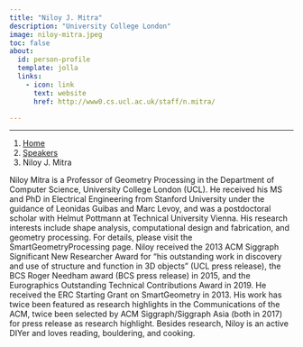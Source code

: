 ```yaml
---
title: "Niloy J. Mitra"
description: "University College London"
image: niloy-mitra.jpeg
toc: false
about:
  id: person-profile
  template: jolla
  links:
    - icon: link
      text: website
      href: http://www0.cs.ucl.ac.uk/staff/n.mitra/

---
```

---

```{=html}
<nav aria-label="breadcrumb">
  <ol class="breadcrumb">
    <li class="breadcrumb-item"><a href="../../index.html">Home</a></li>
    <li class="breadcrumb-item"><a href="../../speaker.html">Speakers</a></li>
    <li class="breadcrumb-item active">Niloy J. Mitra</li>

  </ol>
</nav>
```

:::{#person-profile}
:::

Niloy Mitra is a Professor of Geometry Processing in the Department of Computer Science, University College London (UCL). He received his MS and PhD in Electrical Engineering from Stanford University under the guidance of Leonidas Guibas and Marc Levoy, and was a postdoctoral scholar with Helmut Pottmann at Technical University Vienna. His research interests include shape analysis, computational design and fabrication, and geometry processing. For details, please visit the SmartGeometryProcessing page.
Niloy received the 2013 ACM Siggraph Significant New Researcher Award for "his outstanding work in discovery and use of structure and function in 3D objects" (UCL press release), the BCS Roger Needham award (BCS press release) in 2015, and the Eurographics Outstanding Technical Contributions Award in 2019. He received the ERC Starting Grant on SmartGeometry in 2013. His work has twice been featured as research highlights in the Communications of the ACM, twice been selected by ACM Siggraph/Siggraph Asia (both in 2017) for press release as research highlight. Besides research, Niloy is an active DIYer and loves reading, bouldering, and cooking.